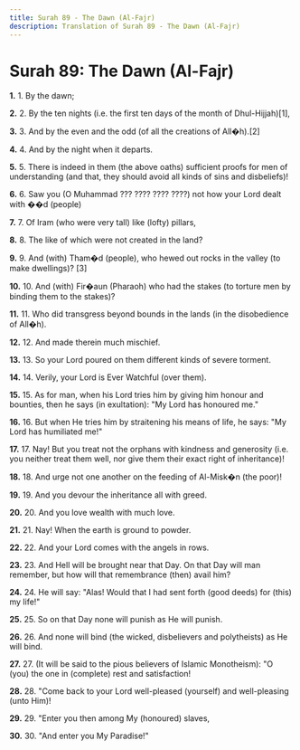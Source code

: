 ```yaml
---
title: Surah 89 - The Dawn (Al-Fajr)
description: Translation of Surah 89 - The Dawn (Al-Fajr)
---
```


# Surah 89: The Dawn (Al-Fajr)

**1.** 1. By the dawn;

**2.** 2. By the ten nights (i.e. the first ten days of the month of Dhul-Hijjah)[1],

**3.** 3. And by the even and the odd (of all the creations of All�h).[2]

**4.** 4. And by the night when it departs.

**5.** 5. There is indeed in them (the above oaths) sufficient proofs for men of understanding (and that, they should avoid all kinds of sins and disbeliefs)!

**6.** 6. Saw you (O Muhammad ??? ???? ???? ????) not how your Lord dealt with ��d (people)

**7.** 7. Of Iram (who were very tall) like (lofty) pillars,

**8.** 8. The like of which were not created in the land?

**9.** 9. And (with) Tham�d (people), who hewed out rocks in the valley (to make dwellings)? [3]

**10.** 10. And (with) Fir�aun (Pharaoh) who had the stakes (to torture men by binding them to the stakes)?

**11.** 11. Who did transgress beyond bounds in the lands (in the disobedience of All�h).

**12.** 12. And made therein much mischief.

**13.** 13. So your Lord poured on them different kinds of severe torment.

**14.** 14. Verily, your Lord is Ever Watchful (over them).

**15.** 15. As for man, when his Lord tries him by giving him honour and bounties, then he says (in exultation): "My Lord has honoured me."

**16.** 16. But when He tries him by straitening his means of life, he says: "My Lord has humiliated me!"

**17.** 17. Nay! But you treat not the orphans with kindness and generosity (i.e. you neither treat them well, nor give them their exact right of inheritance)!

**18.** 18. And urge not one another on the feeding of Al-Misk�n (the poor)!

**19.** 19. And you devour the inheritance all with greed.

**20.** 20. And you love wealth with much love.

**21.** 21. Nay! When the earth is ground to powder.

**22.** 22. And your Lord comes with the angels in rows.

**23.** 23. And Hell will be brought near that Day. On that Day will man remember, but how will that remembrance (then) avail him?

**24.** 24. He will say: "Alas! Would that I had sent forth (good deeds) for (this) my life!"

**25.** 25. So on that Day none will punish as He will punish.

**26.** 26. And none will bind (the wicked, disbelievers and polytheists) as He will bind.

**27.** 27. (It will be said to the pious believers of Islamic Monotheism): "O (you) the one in (complete) rest and satisfaction!

**28.** 28. "Come back to your Lord well-pleased (yourself) and well-pleasing (unto Him)!

**29.** 29. "Enter you then among My (honoured) slaves,

**30.** 30. "And enter you My Paradise!"

